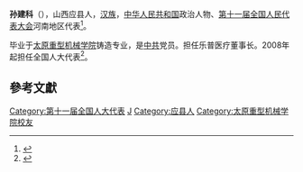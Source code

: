 '''孙建科'''（{{bd|1962年||}}），山西应县人，[[汉族|汉族]]，[[中华人民共和国|中华人民共和国]]政治人物、[[第十一届全国人民代表大会|第十一届全国人民代表大会]]河南地区代表<ref>{{cite web|author=新华网|title=第十一届全国人大代表|url=http://news.xinhuanet.com/ziliao/2008-03/03/content_7708230.htm?node=36628|publisher=新华网|accessdate=2014-01-07|archive-date=2014-01-10|archive-url=https://web.archive.org/web/20140110211415/http://news.xinhuanet.com/ziliao/2008-03/03/content_7708230.htm?node=36628|dead-url=no}}</ref>。

毕业于[[太原重型机械学院|太原重型机械学院]]铸造专业，是[[中共|中共]]党员。担任乐普医疗董事长。2008年起担任全国人大代表<ref>{{cite news|title=全国人大代表信息-孙建科|url=http://210.82.31.1:8084/delegate/viewDelegate.action?dbid=111431|accessdate=2013-04-05|newspaper=全国人大网|archive-url=https://web.archive.org/web/20140502033448/http://www.npc.gov.cn/delegate/viewDelegate.action?dbid=111431|archive-date=2014-05-02|dead-url=yes}}</ref>。

==參考文獻==
{{reflist}}
{{DEFAULTSORT:Sun Jianke}}
[[Category:第十一届全国人大代表|Category:第十一届全国人大代表]]
[[Category:孙姓|J]]
[[Category:应县人|Category:应县人]]
[[Category:太原重型机械学院校友|Category:太原重型机械学院校友]]